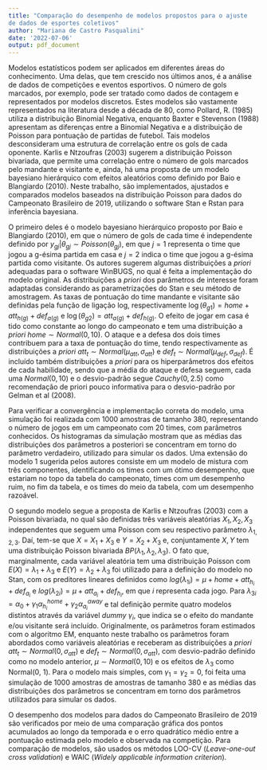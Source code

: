 ```yaml
---
title: "Comparação do desempenho de modelos propostos para o ajuste
de dados de esportes coletivos"
author: "Mariana de Castro Pasqualini"
date: '2022-07-06'
output: pdf_document
---
```


Modelos estatísticos podem ser aplicados em diferentes áreas do conhecimento. Uma delas, que tem crescido nos últimos anos, é a análise de dados de competições e eventos esportivos. O número de gols marcados, por exemplo, pode ser tratado como dados de contagem e representados por modelos discretos. Estes modelos são vastamente representados na literatura desde a década de 80, como Pollard, R. (1985) utiliza a distribuição Binomial Negativa, enquanto Baxter e Stevenson (1988) apresentam as diferenças entre a Binomial Negativa e a distribuição de Poisson para pontuação de partidas de futebol. Tais modelos desconsideram uma estrutura de correlação entre os gols de cada oponente. Karlis e Ntzoufras (2003) sugerem a distribuição Poisson bivariada, que permite uma correlação entre o número de gols marcados pelo mandante e visitante e, ainda, há uma proposta de um modelo bayesiano hierárquico com efeitos aleatórios como definido por Baio e Blangiardo (2010). Neste trabalho, são implementados, ajustados e comparados modelos baseados na distribuição Poisson para dados do Campeonato Brasileiro de 2019, utilizando o software Stan e Rstan para inferência bayesiana. 

O primeiro deles é o modelo bayesiano hierárquico proposto por Baio e Blangiardo (2010), em que o número de gols de cada time é independente definido por $y_{gj}|\theta_{gj} \sim Poisson(\theta_{gj})$, em que $j=1$ representa o time que jogou a g-ésima partida em casa e $j=2$ indica o time que jogou a g-ésima partida como visitante.  Os autores sugerem algumas distribuições a _priori_ adequadas para o software WinBUGS, no qual é feita a implementação do modelo original. As distribuições a _priori_ dos parâmetros de interesse foram adaptadas considerando as parametrizações do Stan e seu método de amostragem. As taxas de pontuação do time mandante e visitante são definidas pela função de ligação log, respectivamente $\log(\theta_{g1}) = home+att_{h(g)}+def_{a(g)}$ e $\log(\theta_{g2}) = att_{a(g)}+def_{h(g)}$. O efeito de jogar em casa é tido como constante ao longo do campeonato e tem uma distribuição a _priori_ $home \sim Normal(0, 10)$. O ataque e a defesa dos dois times contribuem para a taxa de pontuação do time, tendo respectivamente as distribuições a _priori_ $att_{t} \sim Normal(\mu_{att}, \sigma_{att})$ e $def_{t} \sim Normal(\mu_{def}, \sigma_{def})$. É incluído também distribuições a _priori_ para os hiperparâmetros dos efeitos de cada habilidade, sendo que a média do ataque e defesa seguem, cada uma $Normal(0, 10)$ e o desvio-padrão segue $Cauchy(0, 2.5)$ como recomendação de priori pouco informativa para o desvio-padrão por Gelman et al (2008). 

Para verificar a convergência e implementação correta do modelo, uma simulação foi realizada com 1000 amostras de tamanho 380, representando o número de jogos em um campeonato com 20 times, com parâmetros conhecidos. Os histogramas da simulação mostram que as médias das distribuições dos parâmetros a posteriori se concentram em torno do parâmetro verdadeiro, utilizado para simular os dados. Uma extensão do modelo 1 sugerida pelos autores consiste em um modelo de mistura com três componentes, identificando os times com um ótimo desempenho, que estariam no topo da tabela do campeonato, times com um desempenho ruim, no fim da tabela, e os times do meio da tabela, com um desempenho razoável.

O segundo modelo segue a proposta de Karlis e Ntzoufras (2003) com a Poisson bivariada, no qual são definidas três variáveis aleatórias $X_1, X_2, X_3$ independentes que seguem uma Poisson com seu respectivo parâmetro $\lambda_{1, 2, 3}$. Daí, tem-se que $X = X_1 + X_3$ e $Y = X_2 + X_3$ e, conjuntamente $X, Y$ tem uma distribuição Poisson bivariada $BP(\lambda_1, \lambda_2, \lambda_3)$. O fato que, marginalmente, cada variável aleatória tem uma distribuição Poisson com $E(X) = \lambda_1 + \lambda_3$ e $E(Y) = \lambda_2 + \lambda_3$ foi utilizado para a definição do modelo no Stan, com os preditores lineares definidos como $log(\lambda_{1i}) = \mu + home + att_{h_i} + def_{a_i}$ e $log(\lambda_{2i}) = \mu + att_{a_i} + def_{h_i}$, em que $i$ representa cada jogo. Para $\lambda_{3i} = \alpha_0 + \gamma_1 \alpha_{h_i}^{home} + \gamma_2 \alpha_{a_i}^{away}$ e tal definição permite quatro modelos distintos através da variável _dummy_ $\gamma_i$, que indica se o efeito do mandante e/ou visitante será incluído. Originalmente, os parâmetros foram estimados com o algoritmo EM, enquanto neste trabalho os parâmetros foram abordados como variáveis aleatórias e receberam as distribuições a _priori_ $att_{t} \sim Normal(0, \sigma_{att})$ e $def_{t} \sim Normal(0, \sigma_{att})$, com desvio-padrão definido como no modelo anterior, $\mu \sim Normal(0, 10)$ e os efeitos de $\lambda_3$ como Normal(0, 1). Para o modelo mais simples, com $\gamma_1=\gamma_2=0$, foi feita uma simulação de 1000 amostras de amostras de tamanho 380 e as médias das distribuições dos parâmetros se concentram em torno dos parâmetros utilizados para simular os dados.

O desempenho dos modelos para dados do Campeonato Brasileiro de 2019 são verificados por meio de uma comparação gráfica dos pontos acumulados ao longo da temporada e o erro quadrático médio entre a pontuação estimada pelo modelo e observada na competição. Para comparação de modelos, são usados os métodos LOO-CV (_Leave-one-out cross validation_) e WAIC (_Widely applicable information criterion_). 

